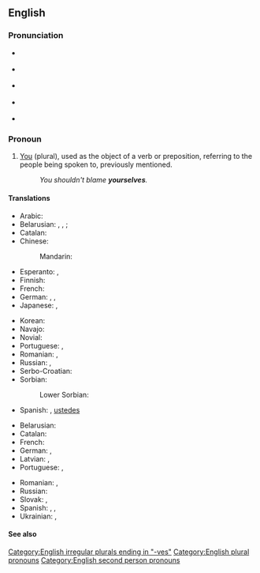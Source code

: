 ==English==

===Pronunciation===
* {{a|GA|strong}} {{IPA|/jʊɹˈsɛlvz/|lang=en}}
* {{a|GA|weak}} {{IPA|/jɚˈsɛlvz/|lang=en}}
* {{a|RP|strong}} {{IPA|/jɔːˈsɛlvz/|lang=en}}
* {{a|RP|strong}} {{IPA|/jəˈsɛlvz/|lang=en}}
* {{hyph|your|selves|lang=en}}

===Pronoun===
{{en-pron|desc=second person|the plural of|yourself|the reflexive case of|you}}

# [[you|You]] (plural), used as the object of a verb or preposition, referring to the people being spoken to, previously mentioned.
#: ''You shouldn't blame '''yourselves'''.''

====Translations====
{{trans-top|you (referring to the people being spoken to, previously mentioned)}}
* Arabic: {{t|ar|انفسكم|alt=أَنْفُسُكُم}}
* Belarusian: {{t|be|сябе́|sc=Cyrl}} {{qualifier|accusative, genitive}}, {{t|be|[[сябе|сабе́]]|sc=Cyrl}} {{qualifier|dative, locative}}, {{t|be|[[сябе|сабо́й]]|sc=Cyrl}} {{qualifier|instrumental}}; {{t|be|-цца|tr=-cca|sc=Cyrl}} {{qualifier|verb ending}}
* Catalan: {{t+|ca|us}}
* Chinese:
*: Mandarin: {{t|cmn|[[你們]][[自己]]|sc=Hani}}
* Esperanto: {{t+|eo|vi}}, {{t+|eo|vin}}
* Finnish: {{t+|fi|itsenne}}
* French: {{qualifier|reflexive}} {{t+|fr|vous}}
* German: {{t|de|Sie selbst}}, {{t+|de|sich}}, {{qualifier|informal plural, reflexive of "ihr"}} {{t+|de|euch}}
* Japanese: {{t|ja|ご自分|sc=Jpan}}, {{t|ja|御自分|tr=ごじぶん, go-jibun|sc=Jpan}}
{{trans-mid}}
* Korean: {{t|ko|당신 자신}}
* Navajo: {{t|nv|tʼáá nihí}}
* Novial: {{t|nov|vus}}
* Portuguese: {{t|pt|[[vós]]/[[vocês]] [[mesmos]]|m}}, {{t|pt|[[vós]]/[[vocês]] [[mesmas]]|f}}
* Romanian: {{t|ro|înșivă|m-p}}, {{t|ro|însevă|f-p}}
* Russian: {{t+|ru|себя́}}, {{t|ru|вы са́ми}}
* Serbo-Croatian: {{t+|sh|sebe}}
* Sorbian:
*: Lower Sorbian: {{t|dsb|se}}
* Spanish: {{t+|es|se}}, [[ustedes]] {{t+|es|mismos}}
{{trans-bottom}}

{{trans-top|intensifier}}
* Belarusian: {{t|be|[[вы]] [[сам|са́мі]]|sc=Cyrl}}
* Catalan: {{t+|ca|mateix|alt=mateixos}}
* French: {{t+|fr|vous-mêmes}}
* German: {{t|de|Sie selbst}}, {{qualifier|informal plural}} {{t|de|ihr selbst}}
* Latvian: {{t|lv|jūs paši|m-p}}, {{t|lv|jūs pašas|f-p}}
* Portuguese: {{t|pt|[[vós]]/[[vocês]] [[mesmos]]|m}}, {{t|pt|[[vós]]/[[vocês]] [[mesmas]]|f}}
{{trans-mid}}
* Romanian: {{t|ro|voi înșivă|m-p}}, {{t|ro|voi însevă|f-p}}
* Russian: {{t|ru|[[вы]] [[сам|са́ми]]}}
* Slovak: {{t|sk|vy sami}}, {{t|sk|vy same}}
* Spanish: {{t|es|sí mismos}}, {{qualifier|informal}} {{t|es|vosotros mismos}}, {{qualifier|formal}} {{t|es|ustedes mismos}}
* Ukrainian: {{t|uk|ви сами́|sc=Cyrl}}, {{t|uk|ви самі́|sc=Cyrl}}
{{trans-bottom}}

====See also====
{{English personal pronouns}}

[[Category:English irregular plurals ending in "-ves"]]
[[Category:English plural pronouns]]
[[Category:English second person pronouns]]